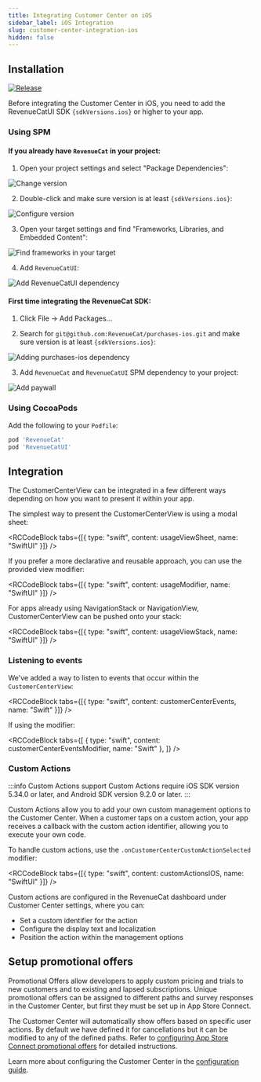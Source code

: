 ```yaml
---
title: Integrating Customer Center on iOS
sidebar_label: iOS Integration
slug: customer-center-integration-ios
hidden: false
---
```



## Installation

[![Release](https://img.shields.io/github/release/RevenueCat/purchases-ios.svg?filter=!*beta*&style=flat)](https://github.com/RevenueCat/purchases-ios/releases)

Before integrating the Customer Center in iOS, you need to add the RevenueCatUI SDK <code>{sdkVersions.ios}</code> or higher to your app.

### Using SPM

#### If you already have `RevenueCat` in your project:

1. Open your project settings and select "Package Dependencies":

![Change version](https://github.com/RevenueCat/purchases-ios/assets/685609/d317fd33-8270-4d9b-9b38-8f5f14342b04)

2. Double-click and make sure version is at least <code>{sdkVersions.ios}</code>:

![Configure version](https://github.com/RevenueCat/purchases-ios/assets/685609/f537a1e1-a1ab-4e6f-986c-05abdcf1dd9f)

3. Open your target settings and find "Frameworks, Libraries, and Embedded Content":

![Find frameworks in your target](https://github.com/RevenueCat/purchases-ios/assets/685609/af078e9a-4b98-42c6-8ca7-6f79aebdf3e0)

4. Add `RevenueCatUI`:

![Add RevenueCatUI dependency](https://github.com/RevenueCat/purchases-ios/assets/685609/c2a3498c-b80d-405c-bdf6-75de927ea58e)

#### First time integrating the RevenueCat SDK:

1. Click File -> Add Packages...

2. Search for `git@github.com:RevenueCat/purchases-ios.git` and make sure version is at least <code>{sdkVersions.ios}</code>:

![Adding purchases-ios dependency](https://github.com/RevenueCat/purchases-ios/assets/685609/18291043-5710-4944-ba12-7d6d83bde240)

3. Add `RevenueCat` and `RevenueCatUI` SPM dependency to your project:

![Add paywall](/docs_images/customer-center/9140485-Screenshot_2023-08-04_at_12.08.07_78343500e565bc1fd0fceaac72486876.png)

### Using CocoaPods

Add the following to your `Podfile`:
```ruby
pod 'RevenueCat'
pod 'RevenueCatUI'
```

## Integration

The CustomerCenterView can be integrated in a few different ways depending on how you want to present it within your app.

The simplest way to present the CustomerCenterView is using a modal sheet:


<RCCodeBlock tabs={[{ type: "swift", content: usageViewSheet, name: "SwiftUI" }]} />

If you prefer a more declarative and reusable approach, you can use the provided view modifier:


<RCCodeBlock
tabs={[{ type: "swift", content: usageModifier, name: "SwiftUI" }]}
/>

For apps already using NavigationStack or NavigationView, CustomerCenterView can be pushed onto your stack:


<RCCodeBlock tabs={[{ type: "swift", content: usageViewStack, name: "SwiftUI" }]} />

### Listening to events

We've added a way to listen to events that occur within the `CustomerCenterView`:


<RCCodeBlock
  tabs={[{ type: "swift", content: customerCenterEvents, name: "Swift" }]}
/>

If using the modifier:


<RCCodeBlock
  tabs={[
    { type: "swift", content: customerCenterEventsModifier, name: "Swift" },
  ]}
/>

### Custom Actions

:::info Custom Actions support
Custom Actions require iOS SDK version 5.34.0 or later, and Android SDK version 9.2.0 or later.
:::

Custom Actions allow you to add your own custom management options to the Customer Center. When a customer taps on a custom action, your app receives a callback with the custom action identifier, allowing you to execute your own code.

To handle custom actions, use the `.onCustomerCenterCustomActionSelected` modifier:

<RCCodeBlock tabs={[{ type: "swift", content: customActionsIOS, name: "SwiftUI" }]} />

Custom actions are configured in the RevenueCat dashboard under Customer Center settings, where you can:
- Set a custom identifier for the action
- Configure the display text and localization
- Position the action within the management options

## Setup promotional offers

Promotional Offers allow developers to apply custom pricing and trials to new customers and to existing and lapsed subscriptions. Unique promotional offers can be assigned to different paths and survey responses in the Customer Center, but first they must be set up in App Store Connect.

The Customer Center will automatically show offers based on specific user actions. By default we have defined it for cancellations but it can be modified to any of the defined paths. Refer to [configuring App Store Connect promotional offers](/tools/customer-center/customer-center-promo-offers-apple) for detailed instructions.

Learn more about configuring the Customer Center in the [configuration guide](/tools/customer-center/customer-center-configuration).
